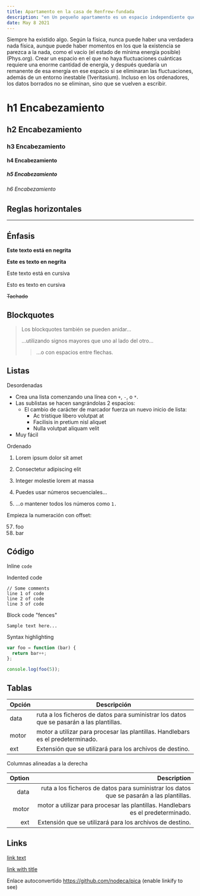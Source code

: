 ```yaml
---
title: Apartamento en la casa de Renfrew-fundada
description: "en Un pequeño apartamento es un espacio independiente que no está destinado para su uso por todo el mundo. Por lo tanto, cada cas..."
date: May 8 2021
---
```


Siempre ha existido algo. Según la física, nunca puede haber una verdadera nada física, aunque puede haber momentos en los que la existencia se parezca a la nada, como el vacío (el estado de mínima energía posible) (Phys.org). Crear un espacio en el que no haya fluctuaciones cuánticas requiere una enorme cantidad de energía, y después quedaría un remanente de esa energía en ese espacio si se eliminaran las fluctuaciones, además de un entorno inestable (1veritasium). Incluso en los ordenadores, los datos borrados no se eliminan, sino que se vuelven a escribir.

# h1 Encabezamiento

## h2 Encabezamiento

### h3 Encabezamiento

#### h4 Encabezamiento

##### h5 Encabezamiento

###### h6 Encabezamiento

## Reglas horizontales

---


## Énfasis

**Este texto está en negrita**

**Este es texto en negrita**

Este texto está en cursiva

Esto es texto en cursiva

~~Tachado~~

## Blockquotes

> Los blockquotes también se pueden anidar...
>
> ...utilizando signos mayores que uno al lado del otro...
> >
> > ...o con espacios entre flechas.

## Listas

Desordenadas

- Crea una lista comenzando una línea con `+`, `-`, o `*`.
- Las sublistas se hacen sangrándolas 2 espacios:
  - El cambio de carácter de marcador fuerza un nuevo inicio de lista:
    - Ac tristique libero volutpat at
    * Facilisis in pretium nisl aliquet
    - Nulla volutpat aliquam velit
- Muy fácil

Ordenado

1. Lorem ipsum dolor sit amet
2. Consectetur adipiscing elit
3. Integer molestie lorem at massa

4. Puedes usar números secuenciales...
5. ...o mantener todos los números como `1.`

Empieza la numeración con offset:

57. foo
1. bar

## Código

Inline `code`

Indented code

    // Some comments
    line 1 of code
    line 2 of code
    line 3 of code

Block code "fences"

```
Sample text here...
```

Syntax highlighting

```js
var foo = function (bar) {
  return bar++;
};

console.log(foo(5));
```

## Tablas

| Opción | Descripción |
| ------ | ---------------------------------------------------------------------------------------- |
| data   | ruta a los ficheros de datos para suministrar los datos que se pasarán a las plantillas. |
| motor  | motor a utilizar para procesar las plantillas. Handlebars es el predeterminado.          |
| ext    | Extensión que se utilizará para los archivos de destino.                                 |

Columnas alineadas a la derecha

| Option |                                                                              Description |
| -----: | ---------------------------------------------------------------------------------------: |
|   data | ruta a los ficheros de datos para suministrar los datos que se pasarán a las plantillas. |
| motor  |          motor a utilizar para procesar las plantillas. Handlebars es el predeterminado. |
|    ext |                                 Extensión que se utilizará para los archivos de destino. |

## Links

[link text](http://dev.nodeca.com)

[link with title](http://nodeca.github.io/pica/demo/ "title text!")

Enlace autoconvertido https://github.com/nodeca/pica (enable linkify to see)
